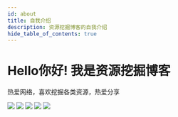 ```yaml
---
id: about
title: 自我介绍
description: 资源挖掘博客的自我介绍
hide_table_of_contents: true
---
```


# Hello你好! 我是资源挖掘博客
热爱网络，喜欢挖掘各类资源，热爱分享

![](./jies1.png)
![](./jies2.png)
![](./jies3.png)
![](./jies4.png)
![](./jies5.png)
